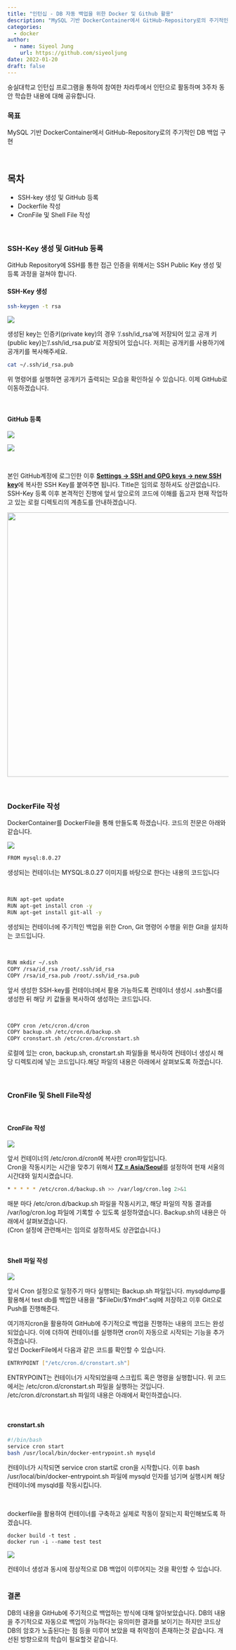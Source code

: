 ```yaml
---
title: "인턴십 - DB 자동 백업을 위한 Docker 및 Github 활용"
description: "MySQL 기반 DockerContainer에서 GitHub-Repository로의 주기적인 DB 백업 구현"
categories: 
  - docker
author:
  - name: Siyeol Jung
    url: https://github.com/siyeoljung
date: 2022-01-20
draft: false
---
```


숭실대학교 인턴십 프로그램을 통하여 참여한 차라투에서 인턴으로 활동하며 3주차 동안 학습한 내용에 대해 공유합니다.

### **목표**

MySQL 기반 DockerContainer에서 GitHub-Repository로의 주기적인 DB 백업 구현

<br>

## **목차**

-   SSH-key 생성 및 GitHub 등록
-   Dockerfile 작성
-   CronFile 및 Shell File 작성

<br>

### **SSH-Key 생성 및 GitHub 등록**

GitHub Repository에 SSH를 통한 접근 인증을 위해서는 SSH Public Key 생성 및 등록 과정을 걸쳐야 합니다.

#### **SSH-Key 생성**

``` sh
ssh-keygen -t rsa 
```

<p align="center">

<img src="./ssh-keygen.png"/>

</p>

생성된 key는 인증키(private key)의 경우 '/.ssh/id_rsa'에 저장되어 있고 공개 키(public key)는'/.ssh/id_rsa.pub'로 저장되어 있습니다. 저희는 공개키를 사용하기에 공개키를 복사해주세요.

``` sh
cat ~/.ssh/id_rsa.pub
```

위 명령어를 실행하면 공개키가 출력되는 모습을 확인하실 수 있습니다. 이제 GitHub로 이동하겠습니다.

<br>

#### **GitHub 등록**

<p align="center">

<img src="./settings3.png"/>

</p>

<p align="center">

<img src="./settings4.png"/>

</p>

<br>

<p>본인 GitHub계정에 로그인한 이후 <strong><u>Settings → SSH and GPG keys → new SSH key</strong></u>에 복사한 SSH Key를 붙여주면 됩니다. Title은 임의로 정하셔도 상관없습니다. SSH-Key 등록 이후 본격적인 진행에 앞서 앞으로의 코드에 이해를 돕고자 현재 작업하고 있는 로컬 디렉토리의 계층도를 안내하겠습니다.</p>

<p align="center">

![](./layer.png){width="602"}

</p>

<br>

### **DockerFile 작성**

DockerContainer를 DockerFile을 통해 만들도록 하겠습니다. 코드의 전문은 아래와 같습니다.

<p align="center">

<img src="./dockerfile.png"/>

</p>

``` sh
FROM mysql:8.0.27
```

생성되는 컨테이너는 MYSQL:8.0.27 이미지를 바탕으로 한다는 내용의 코드입니다

<br>

``` sh
RUN apt-get update
RUN apt-get install cron -y
RUN apt-get install git-all -y 
```

생성되는 컨테이너에 주기적인 백업을 위한 Cron, Git 명령어 수행을 위한 Git을 설치하는 코드입니다.

<br>

``` sh
RUN mkdir ~/.ssh 
COPY /rsa/id_rsa /root/.ssh/id_rsa
COPY /rsa/id_rsa.pub /root/.ssh/id_rsa.pub
```

앞서 생성한 SSH-key를 컨테이너에서 활용 가능하도록 컨테이너 생성시 .ssh폴더를 생성한 뒤 해당 키 값들을 복사하여 생성하는 코드입니다.

<br>

``` sh
COPY cron /etc/cron.d/cron
COPY backup.sh /etc/cron.d/backup.sh 
COPY cronstart.sh /etc/cron.d/cronstart.sh 
```

로컬에 있는 cron, backup.sh, cronstart.sh 파일들을 복사하여 컨테이너 생성시 해당 디렉토리에 넣는 코드입니다.해당 파일의 내용은 아래에서 살펴보도록 하겠습니다.

<br>

### **CronFile 및 Shell File작성**

<br>

#### **CronFile 작성**

<p align="center">

<img src="./cronfile.png"/>

</p>

앞서 컨테이너의 /etc/cron.d/cron에 복사한 cron파일입니다.\
Cron을 작동시키는 시간을 맞추기 위해서 <strong><u>TZ = Asia/Seoul</u></strong>를 설정하여 현재 서울의 시간대와 일치시켰습니다.

``` sh
* * * * * /etc/cron.d/backup.sh >> /var/log/cron.log 2>&1
```

매분 마다 /etc/cron.d/backup.sh 파일을 작동시키고, 해당 파일의 작동 결과를 /var/log/cron.log 파일에 기록할 수 있도록 설정하였습니다. Backup.sh의 내용은 아래에서 살펴보겠습니다.\
(Cron 설정에 관련해서는 임의로 설정하셔도 상관없습니다.)

<br>

#### **Shell 파일 작성**

<p align="center">

<img src="./shell.png"/>

</p>

앞서 Cron 설정으로 일정주기 마다 실행되는 Backup.sh 파일입니다. mysqldump를 활용해서 test db를 백업한 내용을 "\$FileDir/\$YmdH".sql에 저장하고 이후 Git으로 Push를 진행해준다.

여기까지cron을 활용하여 GitHub에 주기적으로 백업을 진행하는 내용의 코드는 완성되었습니다. 이에 더하여 컨테이너를 실행하면 cron이 자동으로 시작되는 기능을 추가하겠습니다.\
앞선 DockerFile에서 다음과 같은 코드를 확인할 수 있습니다.

``` sh
ENTRYPOINT ["/etc/cron.d/cronstart.sh"]
```

ENTRYPOINT는 컨테이너가 시작되었을때 스크립트 혹은 명령을 실행합니다. 위 코드에서는 /etc/cron.d/cronstart.sh 파일을 실행하는 것입니다. /etc/cron.d/cronstart.sh 파일의 내용은 아래에서 확인하겠습니다.

<br>

#### **cronstart.sh**

``` sh
#!/bin/bash
service cron start 
bash /usr/local/bin/docker-entrypoint.sh mysqld
```

컨테이너가 시작되면 service cron start로 cron을 시작합니다. 이후 bash /usr/local/bin/docker-entrypoint.sh 파일에 mysqld 인자를 넘기며 실행시켜 해당 컨테이너에 mysqld를 작동시킵니다.

<br>

dockerfile을 활용하여 컨테이너를 구축하고 실제로 작동이 잘되는지 확인해보도록 하겠습니다.

``` docker
docker build -t test .
docker run -i --name test test 
```

<p align="left">

<img src="./pushclear.png"/>

</p>

컨테이너 생성과 동시에 정상적으로 DB 백업이 이루어지는 것을 확인할 수 있습니다.\
<br>

### **결론**

DB의 내용을 GitHub에 주기적으로 백업하는 방식에 대해 알아보았습니다. DB의 내용을 주기적으로 자동으로 백업이 가능하다는 유의미한 결과를 보이기는 하지만 코드상 DB의 암호가 노출된다는 점 등을 미루어 보았을 때 취약점이 존재하는것 같습니다. 개선된 방향으로의 학습이 필요할것 같습니다.
